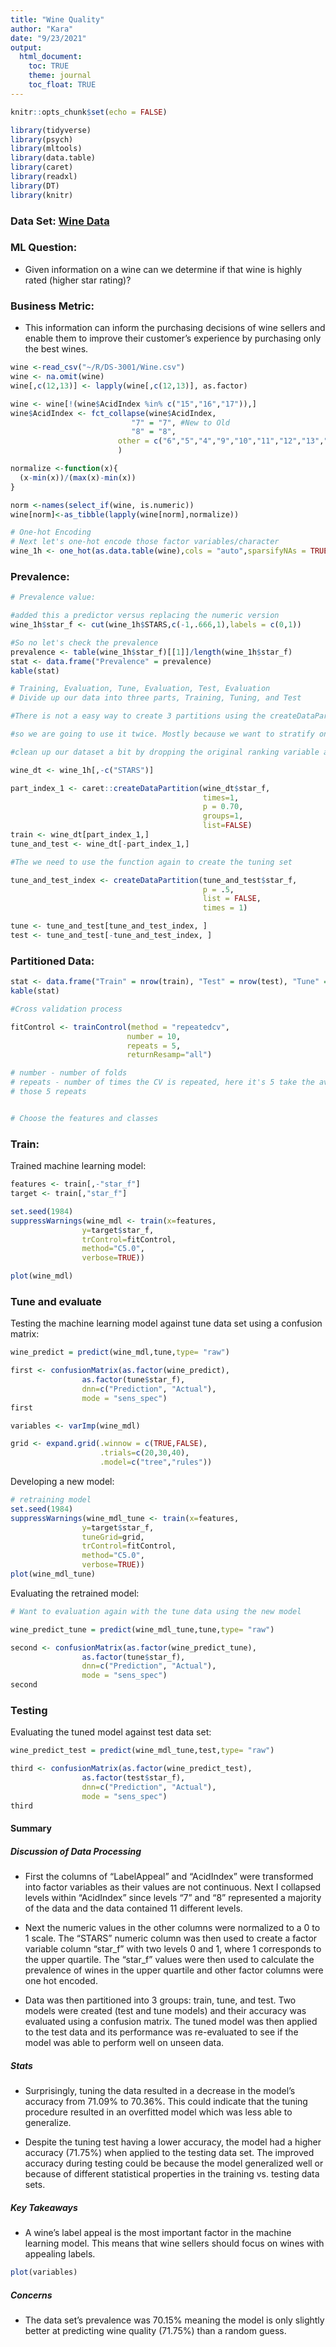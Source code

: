 ```yaml
---
title: "Wine Quality"
author: "Kara"
date: "9/23/2021"
output: 
  html_document:
    toc: TRUE
    theme: journal
    toc_float: TRUE
---
```


```r
knitr::opts_chunk$set(echo = FALSE)
```

```r
library(tidyverse)
library(psych)
library(mltools)
library(data.table)
library(caret)
library(readxl)
library(DT)
library(knitr)
```

### Data Set: [Wine Data](https://data.world/nrippner/winequality/workspace/file?filename=wine.csv)

### ML Question:
* Given information on a wine can we determine if that wine is highly rated (higher star rating)?

### Business Metric:
* This information can inform the purchasing decisions of wine sellers and enable them to improve their customer's experience by purchasing only the best wines.

```r
wine <-read_csv("~/R/DS-3001/Wine.csv") 
wine <- na.omit(wine)
wine[,c(12,13)] <- lapply(wine[,c(12,13)], as.factor)

wine <- wine[!(wine$AcidIndex %in% c("15","16","17")),]
wine$AcidIndex <- fct_collapse(wine$AcidIndex,
                           "7" = "7", #New to Old
                           "8" = "8",
                        other = c("6","5","4","9","10","11","12","13","14","15","16","17")
                        )

normalize <-function(x){
  (x-min(x))/(max(x)-min(x))
}

norm <-names(select_if(wine, is.numeric))
wine[norm]<-as_tibble(lapply(wine[norm],normalize))
```

```r
# One-hot Encoding 
# Next let's one-hot encode those factor variables/character 
wine_1h <- one_hot(as.data.table(wine),cols = "auto",sparsifyNAs = TRUE,naCols = TRUE,dropCols = TRUE,dropUnusedLevels = TRUE) 

```
### Prevalence:
```r
# Prevalence value:

#added this a predictor versus replacing the numeric version
wine_1h$star_f <- cut(wine_1h$STARS,c(-1,.666,1),labels = c(0,1))

#So no let's check the prevalence 
prevalence <- table(wine_1h$star_f)[[1]]/length(wine_1h$star_f)
stat <- data.frame("Prevalence" = prevalence)
kable(stat)
```


```r
# Training, Evaluation, Tune, Evaluation, Test, Evaluation
# Divide up our data into three parts, Training, Tuning, and Test

#There is not a easy way to create 3 partitions using the createDataPartitions

#so we are going to use it twice. Mostly because we want to stratify on the variable we are working to predict. What does that mean?  

#clean up our dataset a bit by dropping the original ranking variable and the cereal name which we can't really use. 

wine_dt <- wine_1h[,-c("STARS")]

part_index_1 <- caret::createDataPartition(wine_dt$star_f,
                                           times=1,
                                           p = 0.70,
                                           groups=1,
                                           list=FALSE)
train <- wine_dt[part_index_1,]
tune_and_test <- wine_dt[-part_index_1,]

#The we need to use the function again to create the tuning set 

tune_and_test_index <- createDataPartition(tune_and_test$star_f,
                                           p = .5,
                                           list = FALSE,
                                           times = 1)

tune <- tune_and_test[tune_and_test_index, ]
test <- tune_and_test[-tune_and_test_index, ]

```

### Partitioned Data:
```r
stat <- data.frame("Train" = nrow(train), "Test" = nrow(test), "Tune" = nrow(tune))
kable(stat)

```

```r
#Cross validation process 

fitControl <- trainControl(method = "repeatedcv",
                          number = 10,
                          repeats = 5, 
                          returnResamp="all") 

# number - number of folds
# repeats - number of times the CV is repeated, here it's 5 take the average of
# those 5 repeats


# Choose the features and classes

```

### Train:
Trained machine learning model:
```r
features <- train[,-"star_f"]
target <- train[,"star_f"]

set.seed(1984)
suppressWarnings(wine_mdl <- train(x=features,
                y=target$star_f,
                trControl=fitControl,
                method="C5.0",
                verbose=TRUE))

plot(wine_mdl)
```

### Tune and evaluate
Testing the machine learning model against tune data set using a confusion matrix:
```r
wine_predict = predict(wine_mdl,tune,type= "raw")

first <- confusionMatrix(as.factor(wine_predict), 
                as.factor(tune$star_f), 
                dnn=c("Prediction", "Actual"), 
                mode = "sens_spec")
first
```

```r
variables <- varImp(wine_mdl)

grid <- expand.grid(.winnow = c(TRUE,FALSE), 
                    .trials=c(20,30,40), 
                    .model=c("tree","rules"))
```
Developing a new model:
```r
# retraining model
set.seed(1984)
suppressWarnings(wine_mdl_tune <- train(x=features,
                y=target$star_f,
                tuneGrid=grid,
                trControl=fitControl,
                method="C5.0",
                verbose=TRUE))
plot(wine_mdl_tune)
```

Evaluating the retrained model:
```r

# Want to evaluation again with the tune data using the new model 

wine_predict_tune = predict(wine_mdl_tune,tune,type= "raw")

second <- confusionMatrix(as.factor(wine_predict_tune), 
                as.factor(tune$star_f), 
                dnn=c("Prediction", "Actual"), 
                mode = "sens_spec")
second

```


### Testing
Evaluating the tuned model against test data set:

```r
wine_predict_test = predict(wine_mdl_tune,test,type= "raw")

third <- confusionMatrix(as.factor(wine_predict_test), 
                as.factor(test$star_f), 
                dnn=c("Prediction", "Actual"), 
                mode = "sens_spec")
third
```

#### Summary{.tabset}

##### Discussion of Data Processing

* First the columns of "LabelAppeal" and "AcidIndex" were transformed into factor variables as their values are not continuous. Next I collapsed levels within "AcidIndex" since levels "7" and "8" represented a majority of the data and the data contained 11 different levels.

* Next the numeric values in the other columns were normalized to a 0 to 1 scale. The "STARS" numeric column was then used to create a factor variable column "star_f" with two levels 0 and 1, where 1 corresponds to the upper quartile. The "star_f" values were then used to calculate the prevalence of wines in the upper quartile and other factor columns were one hot encoded.

* Data was then partitioned into 3 groups: train, tune, and test. Two models were created (test and tune models) and their accuracy was evaluated using a confusion matrix. The tuned model was then applied to the test data and its performance was re-evaluated to see if the model was able to perform well on unseen data.

##### Stats

* Surprisingly, tuning the data resulted in a decrease in the model's accuracy from 71.09% to 70.36%. This could indicate that the tuning procedure resulted in an overfitted model which was less able to generalize.

* Despite the tuning test having a lower accuracy, the model had a higher accuracy (71.75%) when applied to the testing data set. The improved accuracy during testing could be because the model generalized well or because of different statistical properties in the training vs. testing data sets.

##### Key Takeaways

* A wine's label appeal is the most important factor in the machine learning model. This means that wine sellers should focus on wines with appealing labels.

```R
plot(variables)
```

##### Concerns

* The data set's prevalence was 70.15% meaning the model is only slightly better at predicting wine quality (71.75%) than a random guess. 